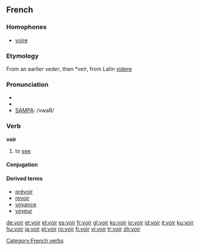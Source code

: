 ==French==
===Homophones===
*[[voire]]
===Etymology===
From an earlier ''veder'', then *''veir'', from Latin [[videre]]

===Pronunciation===
*{{audio|Fr-voir.ogg|audio}}
*{{IPA|/vwaʁ/}}
*[[w:SAMPA|SAMPA]]: /vwaR/

===Verb===
'''voir'''

# to [[see]]

====Conjugation====
{{fr-conj|inf=voir
|aux=avoir

|ppr=voyant
|pp=vu

|ind.p.1s=vois
|ind.p.2s=vois
|ind.p.3s=voit
|ind.p.1p=voyons
|ind.p.2p=voyez
|ind.p.3p=voient

|ind.i.1s=voyais
|ind.i.2s=voyais
|ind.i.3s=voyait
|ind.i.1p=voyions
|ind.i.2p=voyiez
|ind.i.3p=voyaient

|ind.ps.1s=vis
|ind.ps.2s=vis
|ind.ps.3s=vit
|ind.ps.1p=vîmes
|ind.ps.2p=vîtes
|ind.ps.3p=virent

|ind.f.1s=verrai
|ind.f.2s=verras
|ind.f.3s=verra
|ind.f.1p=verrons
|ind.f.2p=verrez
|ind.f.3p=verront

|cond.p.1s=verrais
|cond.p.2s=verrais
|cond.p.3s=verrait
|cond.p.1p=verrions
|cond.p.2p=verriez
|cond.p.3p=verraient

|sub.p.1s=voie
|sub.p.2s=voies
|sub.p.3s=voie
|sub.p.1p=voyions
|sub.p.2p=voyiez
|sub.p.3p=voient

|sub.pa.1s=visse
|sub.pa.2s=visses
|sub.pa.3s=vît
|sub.pa.1p=vissions
|sub.pa.2p=vissiez
|sub.pa.3p=vissent

|imp.p.2s=vois
|imp.p.1p=voyons
|imp.p.2p=voyez
}}

====Derived terms====
*[[prévoir]]
*[[revoir]]
*[[voyance]]
*[[voyeur]]

[[Category:French verbs]]

[[de:voir]]
[[et:voir]]
[[el:voir]]
[[es:voir]]
[[fr:voir]]
[[gl:voir]]
[[ko:voir]]
[[io:voir]]
[[id:voir]]
[[it:voir]]
[[ku:voir]]
[[hu:voir]]
[[ja:voir]]
[[pl:voir]]
[[ro:voir]]
[[fi:voir]]
[[vi:voir]]
[[tr:voir]]
[[zh:voir]]